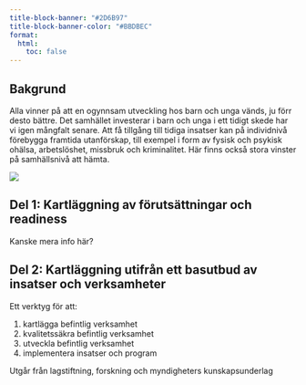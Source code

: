 ```yaml
---
title-block-banner: "#2D6B97"
title-block-banner-color: "#BBDBEC"
format: 
  html:
    toc: false
---
```


## Bakgrund {.unnumbered}

Alla vinner på att en ogynnsam utveckling hos barn och unga vänds, ju förr desto bättre. Det samhället investerar i barn och unga i ett tidigt skede har vi igen mångfalt senare. Att få tillgång till tidiga insatser kan på individnivå förebygga framtida utanförskap, till exempel i form av fysisk och psykisk ohälsa, arbetslöshet, missbruk och kriminalitet. Här finns också stora vinster på samhällsnivå att hämta.

![](/basutbud_bild.jpg)

## Del 1: Kartläggning av förutsättningar och readiness

Kanske mera info här?

## Del 2: Kartläggning utifrån ett basutbud av insatser och verksamheter

Ett verktyg för att:

1.  kartlägga befintlig verksamhet
2.  kvalitetssäkra befintlig verksamhet
3.  utveckla befintlig verksamhet
4.  implementera insatser och program

Utgår från lagstiftning, forskning och myndigheters kunskapsunderlag

